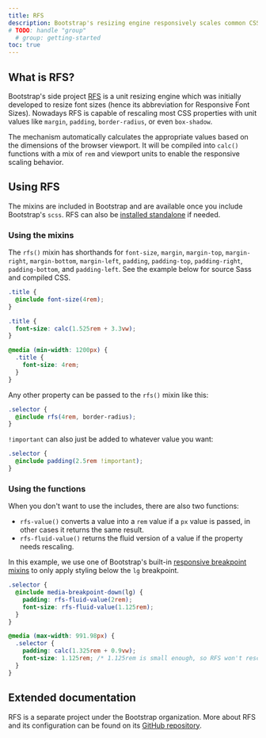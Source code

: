 ```yaml
---
title: RFS
description: Bootstrap's resizing engine responsively scales common CSS properties to better utilize available space across viewports and devices.
# TODO: handle "group"
  # group: getting-started
toc: true
---
```


## What is RFS?

Bootstrap's side project [RFS](https://github.com/twbs/rfs/tree/[[config:rfs_version]]) is a unit resizing engine which was initially developed to resize font sizes (hence its abbreviation for Responsive Font Sizes). Nowadays RFS is capable of rescaling most CSS properties with unit values like `margin`, `padding`, `border-radius`, or even `box-shadow`.

The mechanism automatically calculates the appropriate values based on the dimensions of the browser viewport. It will be compiled into `calc()` functions with a mix of `rem` and viewport units to enable the responsive scaling behavior.

## Using RFS

The mixins are included in Bootstrap and are available once you include Bootstrap's `scss`. RFS can also be [installed standalone](https://github.com/twbs/rfs/tree/[[config:rfs_version]]#installation) if needed.

### Using the mixins

The `rfs()` mixin has shorthands for `font-size`, `margin`, `margin-top`, `margin-right`, `margin-bottom`, `margin-left`, `padding`, `padding-top`, `padding-right`, `padding-bottom`, and `padding-left`. See the example below for source Sass and compiled CSS.

```scss
.title {
  @include font-size(4rem);
}
```

```css
.title {
  font-size: calc(1.525rem + 3.3vw);
}

@media (min-width: 1200px) {
  .title {
    font-size: 4rem;
  }
}
```

Any other property can be passed to the `rfs()` mixin like this:

```scss
.selector {
  @include rfs(4rem, border-radius);
}
```

`!important` can also just be added to whatever value you want:

```scss
.selector {
  @include padding(2.5rem !important);
}
```

### Using the functions

When you don't want to use the includes, there are also two functions:

- `rfs-value()` converts a value into a `rem` value if a `px` value is passed, in other cases it returns the same result.
- `rfs-fluid-value()` returns the fluid version of a value if the property needs rescaling.

In this example, we use one of Bootstrap's built-in [responsive breakpoint mixins]([[docsref:/layout/breakpoints]]) to only apply styling below the `lg` breakpoint.

```scss
.selector {
  @include media-breakpoint-down(lg) {
    padding: rfs-fluid-value(2rem);
    font-size: rfs-fluid-value(1.125rem);
  }
}
```

```css
@media (max-width: 991.98px) {
  .selector {
    padding: calc(1.325rem + 0.9vw);
    font-size: 1.125rem; /* 1.125rem is small enough, so RFS won't rescale this */
  }
}
```

## Extended documentation

RFS is a separate project under the Bootstrap organization. More about RFS and its configuration can be found on its [GitHub repository](https://github.com/twbs/rfs/tree/[[config:rfs_version]]).

